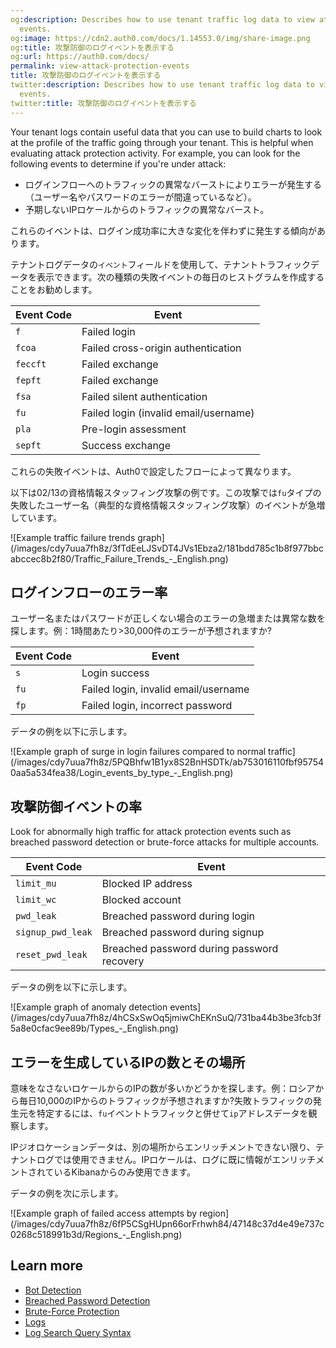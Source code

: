 ```yaml
---
og:description: Describes how to use tenant traffic log data to view attack protection
  events.
og:image: https://cdn2.auth0.com/docs/1.14553.0/img/share-image.png
og:title: 攻撃防御のログイベントを表示する
og:url: https://auth0.com/docs/
permalink: view-attack-protection-events
title: 攻撃防御のログイベントを表示する
twitter:description: Describes how to use tenant traffic log data to view attack protection
  events.
twitter:title: 攻撃防御のログイベントを表示する
---
```


Your tenant logs contain useful data that you can use to build charts to look at the profile of the traffic going through your tenant. This is helpful when evaluating <Tooltip tip="Attack Protection: Features that Auth0 provides to detect and mitigate attacks, including brute-force protection, suspicious IP throttling, breached password detection, bot detection, and adaptive multi-factor authentication." cta="View Glossary" href="/docs/glossary?term=attack+protection">attack protection</Tooltip> activity. For example, you can look for the following events to determine if you're under attack:

* ログインフローへのトラフィックの異常なバーストによりエラーが発生する（ユーザー名やパスワードのエラーが間違っているなど）。
* 予期しないIPロケールからのトラフィックの異常なバースト。

これらのイベントは、ログイン成功率に大きな変化を伴わずに発生する傾向があります。

テナントログデータの`イベント`フィールドを使用して、テナントトラフィックデータを表示できます。次の種類の失敗イベントの毎日のヒストグラムを作成することをお勧めします。

<table class="table"><thead>
<tr>
<th><strong>Event Code</strong></th>
<th><strong>Event</strong></th>
</tr>
</thead>
<tbody>
<tr>
<td><code>f</code></td>
<td>Failed login</td>
</tr>
<tr>
<td><code>fcoa</code></td>
<td>Failed cross-origin authentication</td>
</tr>
<tr>
<td><code>feccft</code></td>
<td>Failed exchange</td>
</tr>
<tr>
<td><code>fepft</code></td>
<td>Failed exchange</td>
</tr>
<tr>
<td><code>fsa</code></td>
<td>Failed silent authentication</td>
</tr>
<tr>
<td><code>fu</code></td>
<td>Failed login (invalid email/username)</td>
</tr>
<tr>
<td><code>pla</code></td>
<td>Pre-login assessment</td>
</tr>
<tr>
<td><code>sepft</code></td>
<td>Success exchange</td>
</tr>
</tbody>
</table>

これらの失敗イベントは、Auth0で設定したフローによって異なります。

以下は02/13の資格情報スタッフィング攻撃の例です。この攻撃では`fu`タイプの失敗したユーザー名（典型的な資格情報スタッフィング攻撃）のイベントが急増しています。

<Frame>![Example traffic failure trends graph](/images/cdy7uua7fh8z/3fTdEeLJSvDT4JVs1Ebza2/181bdd785c1b8f977bbcabccec8b2f80/Traffic_Failure_Trends_-_English.png)</Frame>

## ログインフローのエラー率

ユーザー名またはパスワードが正しくない場合のエラーの急増または異常な数を探します。例：1時間あたり>30,000件のエラーが予想されますか?

<table class="table"><thead>
<tr>
<th>Event Code</th>
<th>Event</th>
</tr>
</thead>
<tbody>
<tr>
<td><code>s</code></td>
<td>Login success</td>
</tr>
<tr>
<td><code>fu</code></td>
<td>Failed login, invalid email/username</td>
</tr>
<tr>
<td><code>fp</code></td>
<td>Failed login, incorrect password</td>
</tr>
</tbody>
</table>

データの例を以下に示します。

<Frame>![Example graph of surge in login failures compared to normal traffic](/images/cdy7uua7fh8z/5PQBhfw1B1yx8S2BnHSDTk/ab753016110fbf957540aa5a534fea38/Login_events_by_type_-_English.png)</Frame>

## 攻撃防御イベントの率

Look for abnormally high traffic for attack protection events such as <Tooltip tip="Breached Password Detection: Form of attack protection in which Auth0 notifies your users if they use a username/password combination that has been compromised in a data leak on a third-party website or app." cta="View Glossary" href="/docs/glossary?term=breached+password+detection">breached password detection</Tooltip> or brute-force attacks for multiple accounts.

<table class="table"><thead>
<tr>
<th>Event Code</th>
<th>Event</th>
</tr>
</thead>
<tbody>
<tr>
<td><code>limit_mu</code></td>
<td>Blocked IP address</td>
</tr>
<tr>
<td><code>limit_wc</code></td>
<td>Blocked account</td>
</tr>
<tr>
<td><code>pwd_leak</code></td>
<td>Breached password during login</td>
</tr>
<tr>
<td><code>signup_pwd_leak</code></td>
<td>Breached password during signup</td>
</tr>
<tr>
<td><code>reset_pwd_leak</code></td>
<td>Breached password during password recovery</td>
</tr>
</tbody>
</table>

データの例を以下に示します。

<Frame>![Example graph of anomaly detection events](/images/cdy7uua7fh8z/4hCSxSwOq5jmiwChEKnSuQ/731ba44b3be3fcb3f5a8e0cfac9ee89b/Types_-_English.png)</Frame>

## エラーを生成しているIPの数とその場所

意味をなさないロケールからのIPの数が多いかどうかを探します。例：ロシアから毎日10,000のIPからのトラフィックが予想されますか?失敗トラフィックの発生元を特定するには、`fu`イベントトラフィックと併せて`ip`アドレスデータを観察します。

IPジオロケーションデータは、別の場所からエンリッチメントできない限り、テナントログでは使用できません。IPロケールは、ログに既に情報がエンリッチメントされているKibanaからのみ使用できます。

データの例を次に示します。

<Frame>![Example graph of failed access attempts by region](/images/cdy7uua7fh8z/6fP5CSgHUpn66orFrhwh84/47148c37d4e49e737c0268c518991b3d/Regions_-_English.png)</Frame>

## Learn more

* [Bot Detection](/docs/secure/attack-protection/bot-detection)
* [Breached Password Detection](/docs/secure/attack-protection/breached-password-detection)
* [Brute-Force Protection](/docs/secure/attack-protection/brute-force-protection)
* [Logs](/docs/deploy-monitor/logs)
* [Log Search Query Syntax](/docs/deploy-monitor/logs/log-search-query-syntax)